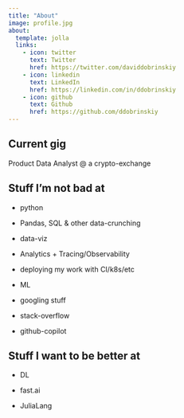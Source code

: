 ```yaml
---
title: "About"
image: profile.jpg
about:
  template: jolla
  links:
    - icon: twitter
      text: Twitter
      href: https://twitter.com/daviddobrinskiy
    - icon: linkedin
      text: LinkedIn
      href: https://linkedin.com/in/ddobrinskiy
    - icon: github
      text: Github
      href: https://github.com/ddobrinskiy
---
```



## Current gig

Product Data Analyst @ a crypto-exchange

## Stuff I'm not bad at

* python

* Pandas, SQL & other data-crunching

* data-viz

* Analytics + Tracing/Observability

* deploying my work with CI/k8s/etc

* ML

* googling stuff

* stack-overflow

* github-copilot

## Stuff I want to be better at

* DL

* fast.ai

* JuliaLang
